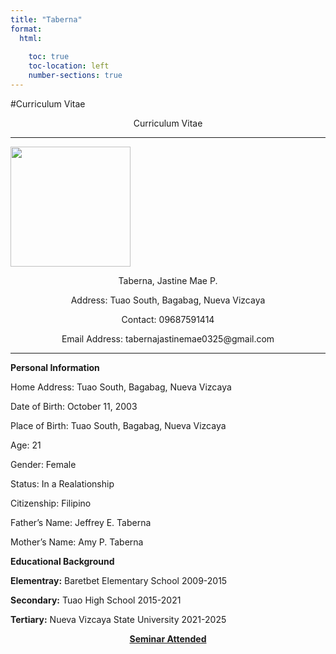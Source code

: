 ---
title: "Taberna"
format: 
  html:
    
    toc: true
    toc-location: left
    number-sections: true
---

#Curriculum Vitae

<center>

<p>Curriculum Vitae</p>

</center>

<hr>

![](assets/SNOW_20240129_124244_996.jpg){fig-align="center" width="2in" height="2in"}

<center>

<p>Taberna, Jastine Mae P.</p>

<p>Address: Tuao South, Bagabag, Nueva Vizcaya</p>

<p>Contact: 09687591414</p>

<p>Email Address: tabernajastinemae0325\@gmail.com</p>

</center>

<hr>

<b>Personal Information</b>

Home Address: Tuao South, Bagabag, Nueva Vizcaya

Date of Birth: October 11, 2003

Place of Birth: Tuao South, Bagabag, Nueva Vizcaya

Age: 21

Gender: Female

Status: In a Realationship

Citizenship: Filipino

Father's Name: Jeffrey E. Taberna

Mother's Name: Amy P. Taberna

<b>Educational Background</b>

<b>Elementray:</b> Baretbet Elementary School 2009-2015

<b>Secondary:</b> Tuao High School 2015-2021</b>

<b>Tertiary:</b> Nueva Vizcaya State University 2021-2025

<center>

<p><u><b>Seminar Attended</b></u></p>

</center>

